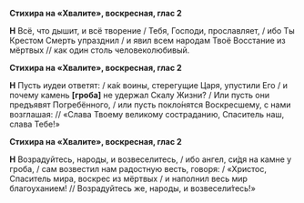 **Стихира на «Хвалите», воскресная, глас 2**

**Н** Всё, что дышит, и всё творение / Тебя, Господи, прославляет, / ибо Ты Крестом Смерть упразднил / и явил всем народам Твоё Восстание из мёртвых // как один столь человеколюбивый.

**Стихира на «Хвалите», воскресная, глас 2**

**Н** Пусть иудеи ответят: / ка́к воины, стерегущие Царя, упустили Его / и почему камень **[**гроба**]** не удержал Скалу Жизни? / Или пусть они предъявят Погребённого, / или пусть покло́нятся Воскресшему, с нами возглашая: // «Слава Твоему великому состраданию, Спаситель наш, слава Тебе!»

**Стихира на «Хвалите», воскресная, глас 2**

**Н** Возрадуйтесь, народы, и возвеселитесь, / ибо ангел, си́дя на камне у гроба, / сам возвестил нам радостную весть, говоря: / «Христос, Спаситель мира, воскрес из мёртвых / и наполнил весь мир благоуханием! // Возрадуйтесь же, народы, и возвесели́тесь!»
